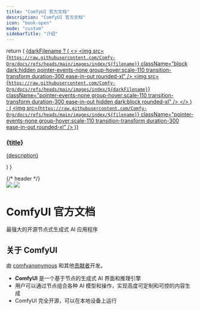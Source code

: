```yaml
---
title: "ComfyUI 官方文档"
description: "ComfyUI 官方文档"
icon: "book-open"
mode: "custom"
sidebarTitle: "介绍"
---
```


  return (
    <a className="group cursor-pointer pb-8" href={href}>
      {darkFilename ? (
        <>
          <img
            src={`https://raw.githubusercontent.com/Comfy-Org/docs/refs/heads/main/images/index/${filename}`}
            className="block dark:hidden pointer-events-none group-hover:scale-110 transition-transform duration-300 ease-in-out rounded-xl"
          />
          <img
            src={`https://raw.githubusercontent.com/Comfy-Org/docs/refs/heads/main/images/index/${darkFilename}`}
            className="pointer-events-none group-hover:scale-110 transition-transform duration-300 ease-in-out hidden dark:block rounded-xl"
          />
        </>
      ) : (
        <img
          src={`https://raw.githubusercontent.com/Comfy-Org/docs/refs/heads/main/images/index/${filename}`}
          className="pointer-events-none group-hover:scale-110 transition-transform duration-300 ease-in-out rounded-xl"
        />
      )}
      <h3 className="mt-5  font-medium">{title}</h3>
      <p className="mt-1.5">
        {description}
      </p>
    </a>
  )
}

<div className="relative">
{/* header */}
<div className="w-full text-center mt-16 pb-16">
<div className="mt-24 text-center">
        <img src="/logo/light.svg" className="block dark:hidden pointer-events-none mx-auto" />
        <img src="/logo/dark.svg" className="hidden dark:block pointer-events-none mx-auto"/>
</div>
<h1 style={{ fontSize: "18px", fontWeight: "bold", marginTop: "10px" }}>ComfyUI 官方文档</h1>
</div>

<div className="text-center">
<div className="flex gap-4 justify-center items-center">
  <a href="https://github.com/comfyanonymous/ComfyUI/" target="_blank" className="hover:opacity-80">
    <Icon icon="github" iconType="solid" size={32}/>
  </a>
  <a href="https://x.com/ComfyUI" target="_blank" className="hover:opacity-80">
    <Icon icon="x-twitter" iconType="solid" size={32}/>
  </a>
  <a href="https://discord.com/invite/comfyorg" target="_blank" className="hover:opacity-80">
    <Icon icon="discord" iconType="solid" size={32}/>
  </a>
  <a href="/images/index/qrcode.jpg" target="_blank" className="hover:opacity-80">
    <Icon icon="weixin" iconType="solid" size={32}/>
  </a>
  <a href="https://www.youtube.com/@comfyorg" target="_blank" className="hover:opacity-80">
    <Icon icon="youtube" iconType="solid" size={32}/>
  </a>
</div>
</div>

<div className="px-4 max-w-3xl mx-auto">

<p className="max-w-xl mx-auto px-4 mt-4 text-lg text-center text-gray-500 dark:text-zinc-500">
最强大的开源节点式生成式 AI 应用程序
</p>

<div className="px-6 lg:px-0 mt-12 lg:mt-24 grid sm:grid-cols-2 gap-x-6 gap-y-4">
<HeroCard filename="light.jpg" darkFilename="dark.jpg" title="安装 ComfyUI" description="在不同的系统上安装 ComfyUI" href="/zh-CN/installation/system_requirements" />

<HeroCard filename="example.jpg" darkFilename="example-dark.jpg" title="教程" description="使用 ComfyUI 实现你天马星空的创意" href="/zh-CN/get_started/first_generation" />

<HeroCard filename="node.jpg" darkFilename="node-dark.jpg" title="内置节点" description="详细了解每个 ComfyUI 的节点" href="/zh-CN/built-in-nodes/overview" />

<HeroCard filename="development.jpg" title="开发" description="为上百万 ComfyUI 使用者扩展功能" href="/zh-CN/development/overview" />

</div>

<div className="text-center">
<h2 className="text-2xl font-bold mb-4">关于 ComfyUI</h2>
<p className="mb-4">
由 <a href="https://github.com/comfyanonymous" className="text-blue-500 dark:text-blue-400 underline hover:text-blue-600 dark:hover:text-blue-500">comfyanonymous</a> 和其他<a href="https://github.com/comfyanonymous/ComfyUI/graphs/contributors" className="text-blue-500 dark:text-blue-400 underline hover:text-blue-600 dark:hover:text-blue-500">贡献者</a>开发。
</p>

<ul className="list-none space-y-2">
  <li><strong>ComfyUI</strong> 是一个基于节点的生成式 AI 界面和推理引擎</li>
  <li>用户可以通过节点组合各种 AI 模型和操作，实现高度可定制和可控的内容生成</li>
  <li>ComfyUI 完全开源，可以在本地设备上运行</li>
</ul>
</div>

</div>
</div>